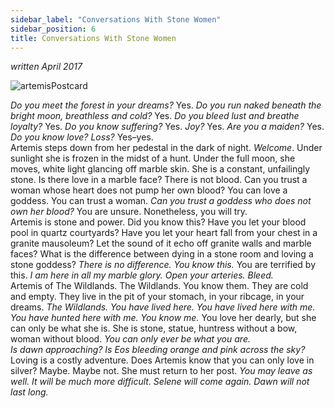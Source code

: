 ```yaml
---
sidebar_label: "Conversations With Stone Women"
sidebar_position: 6
title: Conversations With Stone Women
---
```


<RightAlign><i>written April 2017</i></RightAlign>


![artemisPostcard](https://lh4.googleusercontent.com/If_Q1c4OYS5NhyP0rU4TpLMwdPJ_TcO7bw-wsjI94ts-s71B-k4cRWYSa-O15xtETKSYOO91-p81tpxLIJNMbpI54OoYJoVeIZQxOj8f1EXW-LFXELkJ6Xzh-wqfugVPNeTJ1fW3PBNtvB8kYg)


<p float="right"><Indent/><i>Do you meet the forest in your dreams?</i> Yes. <i>Do you run naked beneath the
bright moon, breathless and cold?</i> Yes. <i>Do you bleed lust and breathe loyalty? </i>
Yes. <i>Do you know suffering?</i> Yes. <i>Joy?</i> Yes. <i>Are you a maiden?</i> Yes. <i>Do you
know love? Loss?</i> Yes–yes.<br/>
<Indent/>Artemis steps down from her pedestal in the dark of night. <i>Welcome</i>. Under
sunlight she is frozen in the midst of a hunt. Under the full moon, she moves,
white light glancing off marble skin. She is a constant, unfailingly stone. Is
there love in a marble face? There is not blood. Can you trust a woman whose heart
does not pump her own blood? You can love a goddess. You can trust a woman. <i>Can
you trust a goddess who does not own her blood?</i> You are unsure. Nonetheless,
you will try. <br/>
<Indent/>Artemis is stone and power. Did you know this? Have you let your blood pool in
quartz courtyards? Have you let your heart fall from your chest in a granite
mausoleum? Let the sound of it echo off granite walls and marble faces? What is
the difference between dying in a stone room and loving a stone goddess?
<i>There is no difference. You know this.</i> You are terrified by this. <i>I am here
in all my marble glory. Open your arteries. Bleed.</i><br/>
<Indent/>Artemis of The Wildlands. The Wildlands. You know them. They are cold and empty.
They live in the pit of your stomach, in your ribcage, in your dreams. <i>The
Wildlands. You have lived here. You have lived here with me. You have hunted
here with me. You know me.</i> You love her dearly, but she can only be what she is.
She is stone, statue, huntress without a bow, woman without blood. <i>You can only
ever be what you are.</i><br/>
<Indent/><i>Is dawn approaching? Is Eos bleeding orange and pink across the sky?</i>
Loving is a costly adventure. Does Artemis know that you can only love in silver?
Maybe. Maybe not. She must return to her post. <i>You may leave as well. It will
be much more difficult. Selene will come again. Dawn will not last long.</i> <br/></p>

